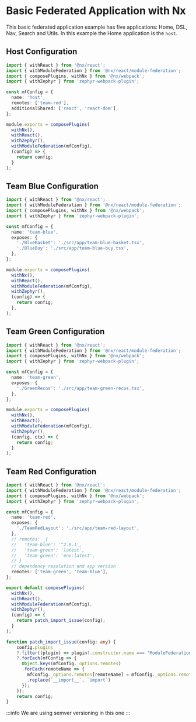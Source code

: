 
# Basic Federated Application with Nx

<SourceCode href="https://github.com/ZephyrCloudIO/zephyr-examples/blob/main/examples/react-18" />

This basic federated application example has five applications: Home, DSL, Nav, Search and Utils. In this example the Home
application is the `host`.

## Host Configuration

```ts
import { withReact } from '@nx/react';
import { withModuleFederation } from '@nx/react/module-federation';
import { composePlugins, withNx } from '@nx/webpack';
import { withZephyr } from 'zephyr-webpack-plugin';

const mfConfig = {
  name: 'host',
  remotes: ['team-red'],
  additionalShared: ['react', 'react-dom'],
};

module.exports = composePlugins(
  withNx(),
  withReact(),
  withZephyr(),
  withModuleFederation(mfConfig),
  (config) => {
    return config;
  }
);
```

## Team Blue Configuration

```ts
import { withReact } from '@nx/react';
import { withModuleFederation } from '@nx/react/module-federation';
import { composePlugins, withNx } from '@nx/webpack';
import { withZephyr } from 'zephyr-webpack-plugin';

const mfConfig = {
  name: 'team-blue',
  exposes: {
    './BlueBasket': './src/app/team-blue-basket.tsx',
    './BlueBuy': './src/app/team-blue-buy.tsx',
  },
};

module.exports = composePlugins(
  withNx(),
  withReact(),
  withModuleFederation(mfConfig),
  withZephyr(),
  (config) => {
    return config;
  },
);

```
## Team Green Configuration

```ts
import { withReact } from '@nx/react';
import { withModuleFederation } from '@nx/react/module-federation';
import { composePlugins, withNx } from '@nx/webpack';
import { withZephyr } from 'zephyr-webpack-plugin';

const mfConfig = {
  name: 'team-green',
  exposes: {
    './GreenRecos': './src/app/team-green-recos.tsx',
  },
};

module.exports = composePlugins(
  withNx(),
  withReact(),
  withModuleFederation(mfConfig),
  withZephyr(),
  (config, ctx) => {
    return config;
  }
);

```

## Team Red Configuration

```ts
import { withReact } from '@nx/react';
import { withModuleFederation } from '@nx/react/module-federation';
import { composePlugins, withNx } from '@nx/webpack';
import { withZephyr } from 'zephyr-webpack-plugin';

const mfConfig = {
  name: 'team-red',
  exposes: {
    './TeamRedLayout': './src/app/team-red-layout',
  },
  // remotes:  {
  //   'team-blue': '^2.0.1',
  //   'team-green': 'latest',
  //   'team-green': 'env:latest',
  // }
  // dependency resolution and app version
  remotes: ['team-green', 'team-blue'],
};

export default composePlugins(
  withNx(),
  withReact(),
  withModuleFederation(mfConfig),
  withZephyr(),
  (config) => {
    return patch_import_issue(config);
  }
);

function patch_import_issue(config: any) {
    config.plugins
    ?.filter((plugin) => plugin?.constructor.name === 'ModuleFederationPlugin')
    ?.forEach(mfConfig => {
      Object.keys(mfConfig._options.remotes)
      .forEach(remoteName => {
        mfConfig._options.remotes[remoteName] = mfConfig._options.remotes[remoteName]
        .replace(`__import__`, `import`)
      });
    });
    return config;
}
```

:::info
We are using semver versioning in this one
:::

